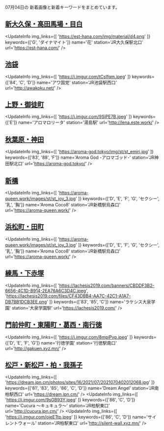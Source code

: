 

07月04日の
新着画像と新着キーワードをまとめています。

<DmmAffiliateIns />

## [新大久保・高田馬場・目白](/busty/0020)
<UpdateInfo
    img_links={[
    'https://est-hana.com/img/material/d4.png'
    ]}
    keywords={['G', 'ダイナマイト']}
    name='花'
    station='JR大久保駅北口'
    url='https://est-hana.com/'
/>
<DmmAffiliateIns />

## [池袋](/busty/0030)
<UpdateInfo
    img_links={[
    'https://i.imgur.com/tCsIfqm.jpeg'
    ]}
    keywords={['84', 'C', 'D']}
    name='アワ国党'
    station='JR池袋駅西口'
    url='http://awakoku.net/'
/>
<DmmAffiliateIns />

## [上野・御徒町](/busty/0070)
<UpdateInfo
    img_links={[
    'https://i.imgur.com/9SiPE7B.jpeg'
    ]}
    keywords={['E']}
    name='アロマロリータ'
    station='湯島駅'
    url='http://lena.este.work/'
/>
<DmmAffiliateIns />

## [秋葉原・神田](/busty/0080)
<UpdateInfo
    img_links={[
    'https://aroma-god.tokyo/img/st/st_emiri.jpg'
    ]}
    keywords={['83', '88', 'F']}
    name='Aroma God -アロマゴッド-'
    station='JR神田駅北口'
    url='https://aroma-god.tokyo/'
/>
<DmmAffiliateIns />

## [新橋](/busty/0100)
<UpdateInfo
    img_links={[
    'https://aroma-queen.work/images/st/st_joy_3.jpg'
    ]}
    keywords={['D', 'E', 'F', 'G', 'セクシー', '乳', '胸']}
    name='Aroma Coco8'
    station='JR新橋駅烏森口'
    url='https://aroma-queen.work/'
/>
<DmmAffiliateIns />

## [浜松町・田町](/busty/0110)
<UpdateInfo
    img_links={[
    'https://aroma-queen.work/images/st/st_joy_3.jpg'
    ]}
    keywords={['D', 'E', 'F', 'G', 'セクシー', '乳', '胸']}
    name='Aroma Coco8'
    station='JR新橋駅烏森口'
    url='https://aroma-queen.work/'
/>
<DmmAffiliateIns />

## [練馬・下赤塚](/busty/0220)
<UpdateInfo
    img_links={[
    'https://lachesis2019.com/banners/CBDDF3B2-6656-4C1D-B914-2EA76A6C3D4C.jpeg',
    'https://lachesis2019.com/files/CF43DBB4-AA7C-42C1-A1A7-DB7BB1DCB3EE.png'
    ]}
    keywords={['83', '85', 'C']}
    name='ラケシス大泉学園'
    station='大泉学園駅'
    url='https://lachesis2019.com/'
/>
<DmmAffiliateIns />

## [門前仲町・東陽町・葛西・南行徳](/busty/0240)
<UpdateInfo
    img_links={[
    'https://i.imgur.com/8mpiPvp.jpeg'
    ]}
    keywords={['D', 'E', 'F', 'G']}
    name='行徳学園'
    station='行徳駅南口'
    url='http://gakuen.xyz.mn/'
/>
<DmmAffiliateIns />

## [松戸・新松戸・柏・我孫子](/busty/0520)
<UpdateInfo
    img_links={[
    'https://dream.jpn.cm/photos/sites/16/2021/07/2021070402012068.jpg'
    ]}
    keywords={['81', '83', '85', '86', 'C', 'D']}
    name='Dream Angel'
    station='JR南柏駅西口'
    url='https://dream.jpn.cm/'
/>
<UpdateInfo
    img_links={[
    'https://i.imgur.com/9sGB93Y.jpeg'
    ]}
    keywords={['86', 'C', 'D']}
    name='Cucura ～キュキュラ～'
    station='JR柏駅東口'
    url='http://cucura.jpn.cm/'
/>
<UpdateInfo
    img_links={[
    'https://i.imgur.com/ojeETtp.jpeg'
    ]}
    keywords={['86', 'C', 'D']}
    name='サイレントウォール'
    station='JR柏駅東口'
    url='http://silent-wall.xyz.mn/'
/>
<DmmAffiliateIns />

<DmmAffiliateScript />
